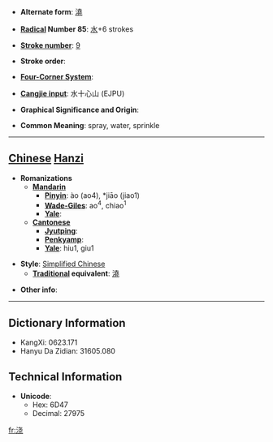* '''Alternate form''': [[澆]]

* '''[[Wiktionary:Chinese radical index| Radical]] Number 85''': [[Wiktionary:Chinese radical index 水|水]]+6 strokes

* '''[[Wiktionary:Chinese total strokes index|Stroke number]]''': [[Wiktionary:Chinese total strokes index 9|9]]

* '''Stroke order''': 

* '''[[Wiktionary:Chinese four corner index|Four-Corner System]]''': 

* '''[[Wiktionary:Chinese Cangjie index|Cangjie input]]''': 水十心山 (EJPU)

* '''Graphical Significance and Origin''': 

* '''Common Meaning''': spray, water, sprinkle

----

== [[Chinese]] [[Hanzi]] ==

* '''Romanizations'''
** '''[[Mandarin]]'''
*** '''[[Pinyin]]''': ào (ao4), *jiāo (jiao1)
*** '''[[Wade-Giles]]''': ao<sup>4</sup>, chiao<sup>1</sup>
*** '''[[Yale]]''': 
** '''[[Cantonese]]'''
*** '''[[Jyutping]]''':
*** '''[[Penkyamp]]''': 
*** '''[[Yale]]''': hiu1, giu1

* '''Style''': [[Simplified Chinese]] 
** '''[[Traditional Chinese|Traditional]] equivalent''': [[澆]]

* '''Other info''': 

----

== Dictionary Information ==

* KangXi: 0623.171
* Hanyu Da Zidian: 31605.080

== Technical Information ==

* '''Unicode''':
** Hex: 6D47
** Decimal: 27975

[[fr:浇]]